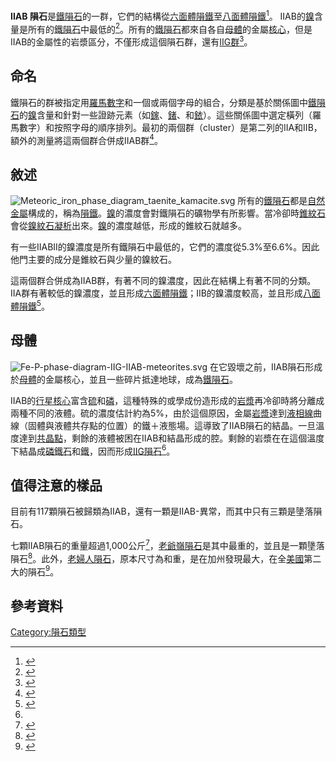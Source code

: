 {{Infobox meteorite subdivision
|Subdivision               = Group<!-- One of Type/Class/Clan/Group/Sub-group/Grouplet/Duo/... -->
|Name                      = IIAB
|Alternative_names         = 
|Image                     = SikhoteAlinMeteorite.jpg
|Image_caption             = 老爺嶺隕石是最大的IIAB隕石。
|Image_alt_text            = 
|Compositional_type        = [[鐵隕石|鐵]]
|Type                      = 
|Class                     = 
|Clan                      = 
|Group                     = 
<!-- list/link all subgroups of this group as a {{flatlist}} -->
|Subgroups                 = {{flatlist|
*IIA
*IIB
}}
|Structural_classification = [[六面體隕鐵|六面體隕鐵]]至[[八面體隕鐵|八面體隕鐵]]<!-- One of [[六面體隕鐵|六面體隕鐵]]/[[最粗八面體隕鐵|最粗八面體隕鐵]]/[[粗八面體隕鐵|粗八面體隕鐵]]/[[中八面體隕鐵|中八面體隕鐵]]/[[細八面體隕鐵|細八面體隕鐵]]/[[最細八面體隕鐵|最細八面體隕鐵]]/[[Plessiticoctahedrite|Plessiticoctahedrite]]/[[無紋隕鐵|無紋隕鐵]]中的一種 -->
|Parent_body               = IIAB-IIG<ref name="Wasson 2009" />
|Composition               = [[鐵隕石|隕鐵]]（[[錐紋石|錐紋石]] + [[鎳紋石|鎳紋石]]）
|Petrologic_type           = 
|Number_of_specimens       = 117 + 1 異常的
|TKW                       = <!-- {{Convert||kg}} -->
|Image2                    = 
|Image2_caption            = 
|Image2_alt_text           = 
}}
'''IIAB 隕石'''是[[鐵隕石|鐵隕石]]的一群，它們的結構從[[六面體隕鐵|六面體隕鐵]]至[[八面體隕鐵|八面體隕鐵]]<ref name="Weisberg 2006">{{cite book|last=Binze|first=D.S. Lauretta, H.Y. McSween, Jr., editors ; foreword by Richard P.|title=Meteorites and the early solar system II|year=2006|publisher=University of Arizona Press|location=Tucson|isbn=978-0816525621|url=http://haroldconnolly.com/EES%20716%20Fall%2009%20Reading/Lecture%201/Background%20reading/Weisberg_etal_MESSII.pdf|coauthors=M. K. Weisberg, T. J. McCoy, A. N. Krot|accessdate=15 December 2012|pages=19–52|chapter=Systematics and Evaluation of Meteorite Classification|archive-date=2017-08-08|archive-url=https://web.archive.org/web/20170808001147/http://haroldconnolly.com/EES%20716%20Fall%2009%20Reading/Lecture%201/Background%20reading/Weisberg_etal_MESSII.pdf|dead-url=yes}}</ref>。 IIAB的[[鎳|鎳]]含量是所有的[[鐵隕石|鐵隕石]]中最低的<ref name=GeochemTreatise>{{cite book|last=Davis|first=A. M.|title=Treatise on geochemistry|year=2003|publisher=Elsevier Science|location=Oxford|isbn=0-08-043751-6|edition=1st ed.|coauthors=Holland, H.D.; Turekian, K.K.}}</ref>。所有的[[鐵隕石|鐵隕石]]都來自各自[[母體|母體]]的金屬[[行星核心|核心]]，但是IIAB的金屬性的岩漿區分，不僅形成這個隕石群，還有[[IIG隕石|IIG群]]<ref name="Wasson 2009">{{cite journal|last=Wasson|first=John T.|coauthors=Choe, Won-Hie|title=The IIG iron meteorites: Probable formation in the IIAB core|journal=Geochimica et Cosmochimica Acta|date=31 July 2009|volume=73|issue=16|pages=4879–4890|doi=10.1016/j.gca.2009.05.062}}</ref>。

== 命名 ==
鐵隕石的群被指定用[[羅馬數字|羅馬數字]]和一個或兩個字母的組合，分類是基於關係圖中[[鐵隕石|鐵隕石]]的[[鎳|鎳]]含量和針對一些證跡元素（如[[鎵|鎵]]、[[鍺|鍺]]、和[[銥|銥]]）。這些關係圖中選定橫列（羅馬數字）和按照字母的順序排列。最初的兩個群（cluster）是第二列的IIA和IIB，額外的測量將這兩個群合併成IIAB群<ref name="McSween 1999">{{cite book|last=McSween|first=Harry Y.|title=Meteorites and their parent planets|year=1999|publisher=Cambridge Univ. Press|location=Cambridge|isbn=978-0521587518|edition=Sec. Ed.}}</ref>。

== 敘述 ==
[[File:Meteoric_iron_phase_diagram_taenite_kamacite.svg|thumbnail]]
所有的[[鐵隕石|鐵隕石]]都是[[自然金屬|自然金屬]]構成的，稱為[[隕鐵|隕鐵]]。[[鎳|鎳]]的濃度會對鐵隕石的礦物學有所影響。當冷卻時[[錐紋石|錐紋石]]會從[[鎳紋石|鎳紋石]][[凝析作用|凝析]]出來。[[鎳|鎳]]的濃度越低，形成的錐紋石就越多。

有一些IIABII的鎳濃度是所有鐵隕石中最低的，它們的濃度從5.3%至6.6%。因此他門主要的成分是錐紋石與少量的鎳紋石。

這兩個群合併成為IIAB群，有著不同的鎳濃度，因此在結構上有著不同的分類。 IIA群有著較低的鎳濃度，並且形成[[六面體隕鐵|六面體隕鐵]]；IIB的鎳濃度較高，並且形成[[八面體隕鐵|八面體隕鐵]]<ref name="Wasson 2002">{{cite journal|last=Wasson|first=J.T|coauthors=Kallemeyn, G.W|title=the IAB iron-meteorite complex: A group, five subgroups, numerous grouplets, closely related, mainly formed by crystal segregation in rapidly cooling melts|journal=Geochimica et Cosmochimica Acta|date=30 June 2002|volume=66|issue=13|pages=2445–2473|doi=10.1016/S0016-7037(02)00848-7}}</ref>。

== 母體 ==
[[File:Fe-P-phase-diagram-IIG-IIAB-meteorites.svg|thumbnail]]
在它毀壞之前，IIAB隕石形成於[[母體|母體]]的金屬核心，並且一些碎片抵達地球，成為[[鐵隕石|鐵隕石]]。

IIAB的[[行星核心|行星核心]]富含[[硫|硫]]和[[磷|磷]]，這種特殊的或學成份造形成的[[岩漿|岩漿]]再冷卻時將分離成兩種不同的液體。硫的濃度估計約為5%，由於這個原因，金屬[[岩漿|岩漿]]達到[[液相線|液相線]]曲線（固體與液體共存點的位置）的鐵＋液態場。這導致了IIAB隕石的結晶。一旦溫度達到[[共晶點|共晶點]]，剩餘的液體被困在IIAB和結晶形成的腔。剩餘的岩漿在在這個溫度下結晶成[[磷鐵石|磷鐵石]]和[[鐵|鐵]]，因而形成[[IIG隕石|IIG隕石]]<ref name="Wasson 2009" />。

== 值得注意的樣品 ==
目前有117顆隕石被歸類為IIAB，還有一顆是IIAB-異常，而其中只有三顆是墬落隕石。

七顆IIAB隕石的重量超過1,000公斤<ref name=MetDB>{{cite web|title=Meteoritical Bulletin Database|url=http://www.lpi.usra.edu/meteor/metbull.php|publisher=Meteoritical Society|accessdate=6 January 2013|archive-date=2013-06-29|archive-url=https://web.archive.org/web/20130629182647/http://www.lpi.usra.edu/meteor/metbull.php|dead-url=no}}</ref>，[[老爺嶺隕石|老爺嶺隕石]]是其中最重的，並且是一顆墬落隕石<ref name="MetDB Sikhote-Alin">{{cite web|title=Sikhote-Alin|url=http://www.lpi.usra.edu/meteor/metbull.php?sea=Iron%2C+IIAB&sfor=types&ants=&falls=&valids=&stype=exact&lrec=50&map=ge&browse=&country=All&srt=mass&categ=All&mblist=All&rect=&phot=&snew=0&pnt=Normal%20table&code=23593|publisher=Meteoritical Society|accessdate=6 January 2013|archive-date=2013-12-24|archive-url=https://web.archive.org/web/20131224112039/http://www.lpi.usra.edu/meteor/metbull.php?sea=Iron%2C+IIAB&sfor=types&ants=&falls=&valids=&stype=exact&lrec=50&map=ge&browse=&country=All&srt=mass&categ=All&mblist=All&rect=&phot=&snew=0&pnt=Normal%20table&code=23593|dead-url=no}}</ref>。此外，[[老婦人隕石|老婦人隕石]]，原本尺寸為{{convert/3|38|x|34|x|30|in}}和重{{convert|6070|lbs}}，是在加州發現最大，在全[[美國|美國]]第二大的隕石<ref name="MetDB Old Woman">{{cite web|title=Old Woman meteorite|url=http://www.lpi.usra.edu/meteor/metbull.php?code=18007|publisher=Meteoritical Society|accessdate=10 January 2013|archive-date=2013-12-24|archive-url=https://web.archive.org/web/20131224103126/http://www.lpi.usra.edu/meteor/metbull.php?code=18007|dead-url=no}}</ref>。

== 參考資料 ==
{{Reflist}}

{{隕石}}

[[Category:隕石類型|Category:隕石類型]]